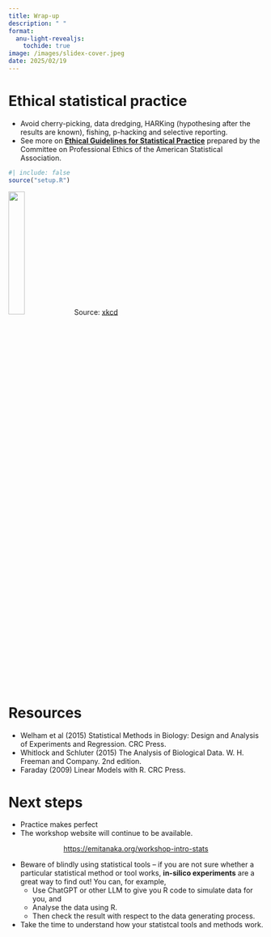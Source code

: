 ```yaml
---
title: Wrap-up
description: " "
format:
  anu-light-revealjs:
    tochide: true
image: /images/slidex-cover.jpeg
date: 2025/02/19
---
```




# Ethical statistical practice

- Avoid cherry-picking, data dredging, HARKing (hypothesing after the results are known), fishing, p-hacking and selective reporting.
- See more on [**Ethical Guidelines for Statistical Practice**](https://www.amstat.org/docs/default-source/amstat-documents/ethicalguidelines.pdf?Status=Master&sfvrsn=bdeeafdd_6/) prepared by the Committee on Professional Ethics of the American Statistical Association.

```r
#| include: false
source("setup.R")
```

<div style="display:none;">{{< fa thumbs-up >}}</div>

![](/images/xkcd/data_trap.png){width="25%"}
[Source: [xkcd](https://xkcd.com/)]{.f2}



# [Resources]{.page-concept}

- Welham et al (2015) Statistical Methods in Biology: Design and Analysis of Experiments and Regression. CRC Press.
- Whitlock and Schluter (2015) The Analysis of Biological Data. W. H. Freeman and Company. 2nd edition.
- Faraday (2009) Linear Models with R. CRC Press.

# Next steps {background-color="#F5EDDE"}

- Practice makes perfect <i class="fas fa-dumbbell"></i>
- The workshop website will continue to be available.

<center class="f-subheadline">
[<i class="fas fa-link"></i> https://emitanaka.org/workshop-intro-stats](https://emitanaka.org/workshop-intro-stats){.button-next}
</center>

- <i class="fas fa-exclamation-circle"></i> Beware of blindly using statistical tools -- if you are not sure whether a particular statistical method or tool works, **in-silico experiments** are a great way to find out! You can, for example, 
  - Use ChatGPT or other LLM to give you R code to simulate data for you, and
  - Analyse the data using R.
  - Then check the result with respect to the data generating process. 
- Take the time to understand how your statistcal tools and methods work.

